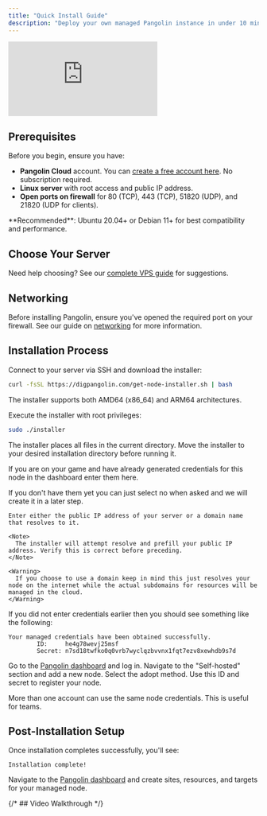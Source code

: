 ```yaml
---
title: "Quick Install Guide"
description: "Deploy your own managed Pangolin instance in under 10 minutes with our automated installer"
---
```


<iframe
  className="w-full aspect-video rounded-xl"
  src="https://www.youtube.com/embed/iPdK8M0cb9s"
  title="YouTube video player"
  frameBorder="0"
  allow="accelerometer; autoplay; clipboard-write; encrypted-media; gyroscope; picture-in-picture"
  allowFullScreen
></iframe>

## Prerequisites

Before you begin, ensure you have:

- **Pangolin Cloud** account. You can [create a free account here](https://pangolin.fossorial.io/auth/signup). No subscription required.
- **Linux server** with root access and public IP address.
- **Open ports on firewall** for 80 (TCP), 443 (TCP), 51820 (UDP), and 21820 (UDP for clients).

<Tip>
**Recommended**: Ubuntu 20.04+ or Debian 11+ for best compatibility and performance.
</Tip>

## Choose Your Server

Need help choosing? See our [complete VPS guide](/self-host/choosing-a-vps) for suggestions.

## Networking

Before installing Pangolin, ensure you've opened the required port on your firewall. See our guide on [networking](/self-host/dns-and-networking#port-configuration) for more information.

## Installation Process

<Steps>
<Step title="Download the installer">
  Connect to your server via SSH and download the installer:
  
  ```bash
  curl -fsSL https://digpangolin.com/get-node-installer.sh | bash
  ```
  
  The installer supports both AMD64 (x86_64) and ARM64 architectures.
</Step>

<Step title="Run the installer">
  Execute the installer with root privileges:
  
  ```bash 
  sudo ./installer
  ```
  
  The installer places all files in the current directory. Move the installer to your desired installation directory before running it.
</Step>

<Step title="Do you already have credentials from the dashboard?">

If you are on your game and have already generated credentials for this node in the dashboard enter them here.

<Tip>
If you don't have them yet you can just select no when asked and we will create it in a later step.
</Tip>

</Step>

<Step title="The public addressable IP address for this node">

    Enter either the public IP address of your server or a domain name that resolves to it. 

    <Note>
      The installer will attempt resolve and prefill your public IP address. Verify this is correct before preceding.
    </Note>

    <Warning>
      If you choose to use a domain keep in mind this just resolves your node on the internet while the actual subdomains for resources will be managed in the cloud.
    </Warning>

</Step>

<Step title="Generate credentials">

If you did not enter credentials earlier then you should see something like the following: 

```
Your managed credentials have been obtained successfully.
        ID:     he4g78wevj25msf
        Secret: n7sd18twfko0q0vrb7wyclqzbvvnx1fqt7ezv8xewhdb9s7d
```

Go to the [Pangolin dashboard](https://pangolin.fossorial.io/) and log in. Navigate to the "Self-hosted" section and add a new node. Select the adopt method. Use this ID and secret to register your node.

<Tip>
More than one account can use the same node credentials. This is useful for teams.
</Tip>

</Step>

</Steps>

## Post-Installation Setup

Once installation completes successfully, you'll see:

```
Installation complete!
```

Navigate to the [Pangolin dashboard](https://pangolin.fossorial.io/) and create sites, resources, and targets for your managed node.

{/* ## Video Walkthrough */}
